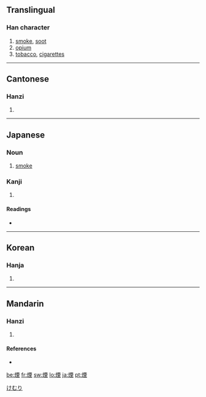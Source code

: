 {{see|烟}}
==Translingual==

===Han character===
{{Han char|rn=86|rad=火|as=09|sn=13|four=9181<sub>4</sub>|canj=火一田土 (FMWG)}}

# [[smoke]], [[soot]]
# [[opium]]
# [[tobacco]], [[cigarettes]]

----

==Cantonese==

===Hanzi===
{{yue-hanzi|jyut=|y=yin1}}

# {{defn|Cantonese}}

----

==Japanese==

===Noun===
{{ja-noun|k|count=|hira=けむり|rom=kemuri}}

# [[smoke]]

===Kanji===
{{ja-kanji|grade=c|rs=火09}}

# {{defn|Japanese}}

====Readings====
* {{ja-readings|on=[[えん]] ([[en]])|kun=[[けむり]] ([[kemuri]]), [[けむる]] ([[kemuru]]), [[けむい]] ([[kemui]])}}

[[Category:1000 Japanese basic words|けむり]]

----

==Korean==

===Hanja===
{{ko-hanja|hangeul=[[연]], [[인]]|eumhun=|rv=yeon, in|mr=yŏn, in|y=yen, in}}

# {{defn|Korean}}

----

==Mandarin==

===Hanzi===
{{cmn-hanzi|sim=烟|pin=[[yān]] ([[yan1]])|wg=yen<sup>1</sup>}}

# {{defn|Mandarin}}

====References====
* {{Han ref|kx=0677.070|dkj=19203|dj=1088.020|hdz=32215.090|uh=7159|ud=29017|bh=B7CF|bd=47055}}

[[be:煙]]
[[fr:煙]]
[[sw:煙]]
[[lo:煙]]
[[ja:煙]]
[[pt:煙]]